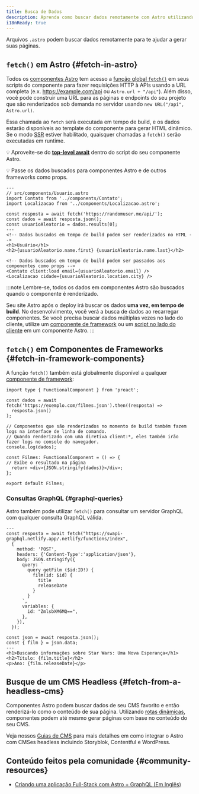 ```yaml
---
title: Busca de Dados
description: Aprenda como buscar dados remotamente com Astro utilizando a API fetch.
i18nReady: true
---
```


Arquivos `.astro` podem buscar dados remotamente para te ajudar a gerar suas páginas.

## `fetch()` em Astro \{#fetch-in-astro\}

Todos os [componentes Astro](/pt-br/basics/astro-components/) tem acesso a [função global `fetch()`](https://developer.mozilla.org/pt-BR/docs/Web/API/fetch) em seus scripts do componente para fazer requisições HTTP à APIs usando a URL completa (e.x. https://example.com/api ou `Astro.url + "/api"`).
Além disso, você pode construir uma URL para as páginas e endpoints do seu projeto que são renderizados sob demanda no servidor usando `new URL("/api", Astro.url)`.

Essa chamada ao `fetch` será executada em tempo de build, e os dados estarão disponíveis ao template do componente para gerar HTML dinâmico. Se o modo [SSR](/pt-br/guides/server-side-rendering/) estiver habilitado, quaisquer chamadas a `fetch()` serão executadas em runtime.

💡 Aproveite-se do [**top-level await**](https://developer.mozilla.org/en-US/docs/Web/JavaScript/Reference/Operators/await#top_level_await) dentro do script do seu componente Astro.

💡 Passe os dados buscados para componentes Astro e de outros frameworks como props.

```astro /await fetch\\(.*?\\)/
---
// src/components/Usuario.astro
import Contato from '../components/Contato';
import Localizacao from '../components/Localizacao.astro';

const resposta = await fetch('https://randomuser.me/api/');
const dados = await resposta.json();
const usuarioAleatorio = dados.results[0];
---
<!-- Dados buscados em tempo de build podem ser renderizados no HTML -->
<h1>Usuário</h1>
<h2>{usuarioAleatorio.name.first} {usuarioAleatorio.name.last}</h2>

<!-- Dados buscados em tempo de build podem ser passados aos componentes como props -->
<Contato client:load email={usuarioAleatorio.email} />
<Localizacao cidade={usuarioAleatorio.location.city} />
```

:::note
Lembre-se, todos os dados em componentes Astro são buscados quando o componente é renderizado.

Seu site Astro após o deploy irá buscar os dados **uma vez, em tempo de build**. No desenvolvimento, você verá a busca de dados ao recarregar componentes. Se você precisa buscar dados múltiplas vezes no lado do cliente, utilize um [componente de framework](/pt-br/guides/framework-components/) ou um [script no lado do cliente](/pt-br/guides/client-side-scripts/) em um componente Astro.
:::


## `fetch()` em Componentes de Frameworks \{#fetch-in-framework-components\}

A função `fetch()` também está globalmente disponível a qualquer [componente de framework](/pt-br/guides/framework-components/):

```tsx title="src/components/Filmes.tsx" /await fetch\\(.*?\\)/
import type { FunctionalComponent } from 'preact';

const dados = await fetch('https://exemplo.com/filmes.json').then((resposta) =>
  resposta.json()
);

// Componentes que são renderizados no momento de build também fazem logs na interface de linha de comando.
// Quando renderizado com uma diretiva client:*, eles também irão fazer logs no console do navegador.
console.log(dados);

const Filmes: FunctionalComponent = () => {
// Exibe o resultado na página
  return <div>{JSON.stringify(dados)}</div>;
};

export default Filmes;
```


### Consultas GraphQL \{#graphql-queries\}

Astro também pode utilizar `fetch()` para consultar um servidor GraphQL com qualquer consulta GraphQL válida.

```astro title="src/components/Filme.astro" "await fetch"
---
const resposta = await fetch("https://swapi-graphql.netlify.app/.netlify/functions/index",
  {
    method: 'POST',
    headers: {'Content-Type':'application/json'},
    body: JSON.stringify({
      query: `
        query getFilm ($id:ID!) {
          film(id: $id) {
            title
            releaseDate
          }
        }
      `,
      variables: {
        id: "ZmlsbXM6MQ==",
      },
    }),
  });

const json = await resposta.json();
const { film } = json.data;
---
<h1>Buscando informações sobre Star Wars: Uma Nova Esperança</h1>
<h2>Título: {film.title}</h2>
<p>Ano: {film.releaseDate}</p>
```

## Busque de um CMS Headless \{#fetch-from-a-headless-cms\}

Componentes Astro podem buscar dados de seu CMS favorito e então renderizá-lo como o conteúdo de sua página. Utilizando [rotas dinâmicas](/pt-br/guides/routing/#rotas-dinâmicas), componentes podem até mesmo gerar páginas com base no conteúdo do seu CMS.

Veja nossos [Guias de CMS](/pt-br/guides/cms/) para mais detalhes em como integrar o Astro com CMSes headless incluindo Storyblok, Contentful e WordPress.

## Conteúdo feitos pela comunidade \{#community-resources\}

- [Criando uma aplicação Full-Stack com Astro + GraphQL (Em Inglês)](https://robkendal.co.uk/blog/how-to-build-astro-site-with-graphql/)
